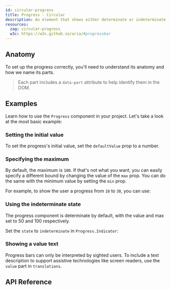 ```yaml
---
id: circular-progress
title: Progress - Circular
description: An element that shows either determinate or indeterminate progress.
resources:
  zag: circular-progress
  w3c: https://w3c.github.io/aria/#progressbar
---
```



<ComponentPreview />

## Anatomy

To set up the progress correctly, you'll need to understand its anatomy and how
we name its parts.

> Each part includes a `data-part` attribute to help identify them in the DOM.

<Anatomy id="circular-progress" />

## Examples

Learn how to use the `Progress` component in your project. Let's take a look at
the most basic example:

<Story id="Basic" />

### Setting the initial value

To set the progress's initial value, set the `defaultValue` prop to a number.

<Story id="InitialValue" />

### Specifying the maximum

By default, the maximum is `100`. If that's not what you want, you can easily
specify a different bound by changing the value of the `max` prop. You can do
the same with the minimum value by setting the `min` prop.

For example, to show the user a progress from `10` to `30`, you can use:

<Story id="MinMax" />

### Using the indeterminate state

The progress component is determinate by default, with the value and max set to
50 and 100 respectively.

Set the `state` to `indeterminate` in `Progress.Indicator`:

<Story id="Indeterminate" />

### Showing a value text

Progress bars can only be interpreted by sighted users. To include a text
description to support assistive technologies like screen readers, use the
`value` part in `translations`.

<Story id="ValueText" />

## API Reference

<ComponentTypes id="progress" />
